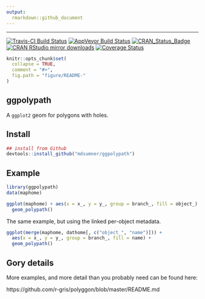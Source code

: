 ```yaml
---
output:
  rmarkdown::github_document
---
```


<!-- README.md is generated from README.Rmd. Please edit that file -->

---
[![Travis-CI Build Status](https://travis-ci.org/mdsumner/ggpolypath.svg?branch=master)](https://travis-ci.org/mdsumner/ggpolypath)
[![AppVeyor Build Status](https://ci.appveyor.com/api/projects/status/github/mdsumner/ggpolypath?branch=master&svg=true)](https://ci.appveyor.com/project/mdsumner/ggpolypath)
[![CRAN_Status_Badge](http://www.r-pkg.org/badges/version/ggpolypath)](https://cran.r-project.org/package=ggpolypath) 
[![CRAN RStudio mirror downloads](http://cranlogs.r-pkg.org/badges/ggpolypath)](http://www.r-pkg.org/pkg/ggpolypath)
[![Coverage Status](https://img.shields.io/codecov/c/github/mdsumner/ggpolypath/master.svg)](https://codecov.io/github/mdsumner/ggpolypath?branch=master)

```r
knitr::opts_chunk$set(
  collapse = TRUE,
  comment = "#>",
  fig.path = "figure/README-"
)
```

## ggpolypath

A `ggplot2` geom for polygons with holes. 

## Install

```r
## install from Github
devtools::install_github("mdsumner/ggpolypath")
```


## Example

```r
library(ggpolypath)
data(maphome)

ggplot(maphome) + aes(x = x_, y = y_, group = branch_, fill = object_) +
  geom_polypath()

```

The same example, but using the linked per-object metadata. 

```r
ggplot(merge(maphome, dathome[, c("object_", "name")])) + 
  aes(x = x_, y = y_, group = branch_, fill = name) + 
  geom_polypath()

```

## Gory details

More examples, and more detail than you probably need can be found here: 

https://github.com/r-gris/polyggon/blob/master/README.md



